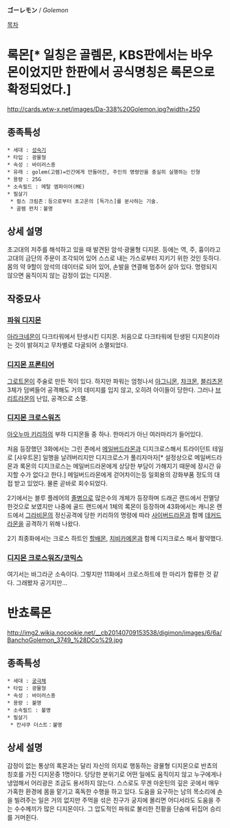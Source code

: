 '''ゴーレモン''' / ''Golemon''

[[목차]]
= 록몬[* 일칭은 골렘몬, KBS판에서는 바우몬이었지만 한판에서 공식명칭은 록몬으로 확정되었다.] =
http://cards.wtw-x.net/images/Da-338%20Golemon.jpg?width=250
== 종족특성 ==
 * 세대 : [[성숙기]]
 * 타입 : 광물형
 * 속성 : 바이러스종
 * 유래 : golem(고렘)=인간에게 만들어진, 주인의 명령만을 충실히 실행하는 인형
 * 용량 : 25G
 * 소속필드 : 메탈 엠파이어(ME)
 * 필살기 
  * 컬스 크림존：등으로부터 초고온의 [독가스]를 분사하는 기술.
  * 골렘 펀치：불명

== 상세 설명 ==
초고대의 저주를 해석하고 있을 때 발견된 암석·광물형 디지몬. 등에는 역, 주, 흉이라고 고대의 금단의 주문이 조각되어 있어 스스로 내는 가스로부터 지키기 위한 것인 듯하다. 몸의 약 9할이 암석의 데이터로 되어 있어, 손발을 연결해 멈추어 살아 있다. 명령되지 않으면 움직이지 않는 감정이 없는 디지몬.

== 작중묘사 ==
=== [[파워 디지몬]] ===
[[아라크네몬]]이 다크타워에서 탄생시킨 디지몬. 처음으로 다크타워에 탄생된 디지몬이라는 것이 밝혀지고 무차별로 다굴되어 소멸되었다.

=== [[디지몬 프론티어]] ===
[[그로트몬]]이 주술로 만든 적이 있다. 하지만 파워는 엄청나서 [[아그니몬]], [[챠크몬]], [[블리츠몬]] 3체가 덤벼들어 공격해도 거의 데미지를 입지 않고, 오히려 아이들이 당한다. 그러나 [[브리트라몬]]의 난입, 공격으로 소멸.

=== [[디지몬 크로스워즈]] ===
[[아오누마 키리하]]의 부하 디지몬들 중 하나. 한마리가 아닌 여러마리가 들어있다.

처음 등장했던 3화에서는 그린 존에서 [[메일버드라몬]]과 디지크로스해서 트라이던트 테일로 [샤우트몬] 일행을 날려버리지만 디지크로스가 풀리자마자[* 설정상으로 메일버드라몬과 록몬의 디지크로스는 메일버드라몬에게 상당한 부담이 가해지기 때문에 장시간 유지할 수가 없다고 한다.] 메일버드라몬에게 걷어차이는등 일회용의 강화부품 정도의 대접 받고 있었다. 물론 곧바로 회수되었다. 

2기에서는 블루 플레어의 [[잡몹|졸병]]으로 많은수의 개체가 등장하며 드래곤 랜드에서 전멸당한것으로 보였지만 나중에 골드 랜드에서 1체의 록몬이 등장하며 43화에서는 캐니온 랜드에서 [[그라비몬]]의 정신공격에 당한 키리하의 명령에 따라 [[사이버드라몬]]과 함께 [[데커드라몬]]을 공격하기 위해 나왔다.

2기 최종화에서는 크로스 하트인 [[할배몬]], [[치비카메몬]]과 함께 디지크로스 해서 활약했다.

=== [[디지몬 크로스워즈/코믹스]] ===
여기서는 바그라군 소속이다. 그렇지만 11화에서 크로스하트에 한 마리가 합류한 것 같다. 그래봤자 공기지만...

= 반쵸록몬 =
http://img2.wikia.nocookie.net/__cb20140709153538/digimon/images/6/6a/BanchoGolemon_3749_%28DCo%29.jpg
== 종족특성 ==
 * 세대 : [[궁극체]]
 * 타입 : 광물형
 * 속성 : 바이러스종
 * 용량 : 불명
 * 소속필드 : 불명
 * 필살기 
  * 칸샤쿠 더스트：불명

== 상세 설명 ==
감정이 없는 통상의 록몬과는 달리 자신의 의지로 행동하는 광물형 디지몬으로 반쵸의 칭호를 가진 디지몬중 1명이다. 당당한 분위기로 어떤 일에도 움직이지 않고 누구에게나 냉엄해서 어리광은 조금도 용서하지 않는다. 스스로도 무겐 마운틴의 깊은 곳에서 매우 가혹한 환경에 몸을 맡기고 혹독한 수행을 하고 있다. 도움을 요구하는 남의 목소리에 손을 빌려주는 일은 거의 없지만 주먹을 섞은 친구가 궁지에 몰리면 어디서라도 도움을 주는 수수께끼가 많은 디지몬이다. 그 압도적인 파워로 불리한 전황을 단숨에 뒤집어 승리를 거머쥔다.
